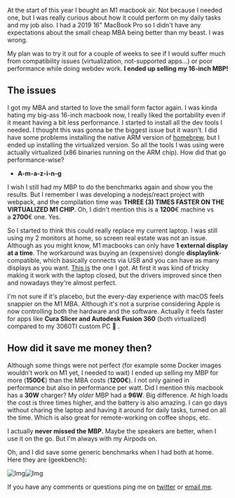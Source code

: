 
At the start of this year I bought an M1 macbook air. Not because I needed one, but I was really curious about how it could perform on my daily tasks and my job also. I had a 2019 16" MacBook Pro so I didn't have any expectations about the small cheap MBA being better than my beast. I was wrong.

My plan was to try it out for a couple of weeks to see if I would suffer much from compatibility issues (virtualization, not-supported apps...) or poor performance while doing webdev work. **I ended up selling my 16-inch MBP!**

## The issues

I got my MBA and started to love the small form factor again. I was kinda hating my big-ass 16-inch macbook now, I really liked the portability even if it meant having a bit less performance. I started to install all the dev tools I needed. I thought this was gonna be the biggest issue but it wasn't. I did have some problems installing the native ARM version of [homebrew](http://brew.sh/), but I ended up installing the virtualized version. So all the tools I was using were actually virtualized (x86 binaries running on the ARM chip). How did that go performance-wise?

* **A-m-a-z-i-n-g**

I wish I still had my MBP to do the benchmarks again and show you the results. But I remember I was developing a nodejs/react project with webpack, and the compilation time was **THREE (3) TIMES FASTER ON THE VIRTUALIZED M1 CHIP**. Oh, I didn't mention this is a **1200**€ machine vs a **2700**€ one. Yes.

So I started to think this could really replace my current laptop. I was still using my 2 monitors at home, so screen real estate was not an issue. Although as you might know, M1 macbooks can only have **1 external display at a time**. The workaround was buying an (expensive) dongle **displaylink**-compatible, which basically connects via USB and you can have as many displays as you want. [This is](https://www.amazon.es/Kensington-K33972EU-Replicador-puertos-conector/dp/B009JZHEVU/ref=sr_1_13?__mk_es_ES=%C3%85M%C3%85%C5%BD%C3%95%C3%91&dchild=1&keywords=displaylink+plugable&qid=1625490304&sr=8-13) the one I got. At first it was kind of tricky making it work with the laptop closed, but the drivers improved since then and nowadays they're almost perfect.

I'm not sure if it's placebo, but the every-day experience with macOS feels snappier on the M1 MBA. Although it's not a surprise considering Apple is now controlling both the hardware and the software. Actually it feels faster for apps like **Cura Slicer and Autodesk Fusion 360** (both virtualized) compared to my 3060TI custom PC 👀 .

## How did it save me money then?

Although some things were not perfect (for example some Docker images wouldn't work on M1 yet, I needed to wait) I ended up selling my MBP for more (**1500€**) than the MBA costs (**1200€**). I not only gained in performance but also in performance per watt. Did I mention this macbook has a **30W** charger? My *older* MBP had a **96W**. Big difference. At high loads the cost is three times higher, and the battery is also amazing. I can go days without charing the laptop and having it around for daily tasks, turned on all the time. Which is also great for remote-working on coffee shops, etc.

I actually **never missed the MBP.** Maybe the speakers are better, when I use it on the go. But I'm always with my Airpods on.

Oh, and I did save some generic benchmarks when I had both at home. Here they are (geekbench):

![Img](https://ik.imagekit.io/pablopunk/posts/captura_de_pantalla_2021-01-24_a_las_19-11-12.png)![Img](https://ik.imagekit.io/pablopunk/posts/captura_de_pantalla_2021-01-24_a_las_19-11-12.png)

If you have any comments or questions ping me on [twitter](https://twitter.com/pablopunk) or [email me](mailto:pablo@pablopunk.com).
